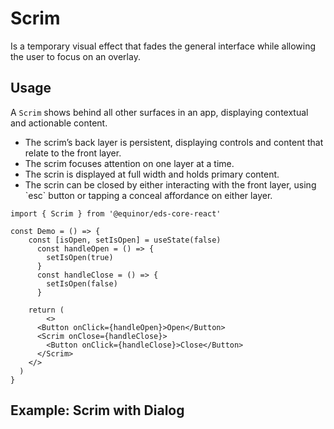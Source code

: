 
# Scrim

Is a temporary visual effect that fades the general interface while allowing the user to focus on an overlay.

<Links 
    figmaUrl="https://www.figma.com/file/0bGXR2sCwMVSDNyyzu5BXrO5/UI%E2%80%94User-Interface?node-id=85%3A32"
    documentationUrl="https://eds.equinor.com/0b0c666ab/p/63a8f3-scrim/b/62906b"
    sourceUrl="https://github.com/equinor/design-system/blob/develop/packages/eds-core-react/src/components/Scrim/Scrim.tsx"
    npmUrl="https://www.npmjs.com/package/@equinor/eds-core-react"
/>

<Story id="feedback-scrim--introduction" />
<PropsTable />

## Usage

A `Scrim` shows behind all other surfaces in an app, displaying contextual and actionable content.

<ul>
    <li>The scrim’s back layer is persistent, displaying controls and content that relate to the front layer.</li>
    <li>The scrim focuses attention on one layer at a time.</li>
    <li>The scrin is displayed at full width and holds primary content.</li>
    <li>The scrin can be closed by either interacting with the front layer, using `esc` button or tapping a conceal affordance on either layer.</li>
</ul>

```tsx
import { Scrim } from '@equinor/eds-core-react'

const Demo = () => {
    const [isOpen, setIsOpen] = useState(false)
      const handleOpen = () => {
        setIsOpen(true)
      }
      const handleClose = () => {
        setIsOpen(false)
      }

    return (
        <>
      <Button onClick={handleOpen}>Open</Button>
      <Scrim onClose={handleClose}>
        <Button onClick={handleClose}>Close</Button>
      </Scrim>
    </>
  )
}
```

## Example: Scrim with Dialog

<Story id="feedback-dialog--dismissable" />
